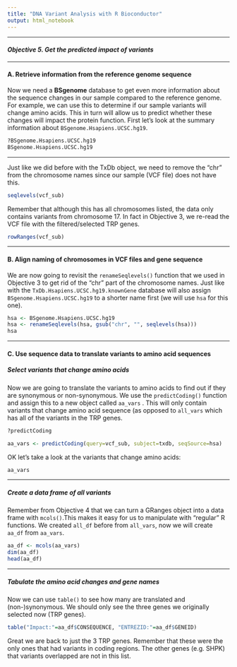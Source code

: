```yaml
---
title: "DNA Variant Analysis with R Bioconductor"
output: html_notebook
---
```


------------------------------------------------------------------------

#### *Objective 5. Get the predicted impact of variants*

------------------------------------------------------------------------

#### A. Retrieve information from the reference genome sequence

Now we need a **BSgenome** database to get even more information about the sequence changes in our sample compared to the reference genome. For example, we can use this to determine if our sample variants will change amino acids. This in turn will allow us to predict whether these changes will impact the protein function. First let's look at the summary information about `BSgenome.Hsapiens.UCSC.hg19`.

```r
?BSgenome.Hsapiens.UCSC.hg19
BSgenome.Hsapiens.UCSC.hg19
```

------------------------------------------------------------------------

Just like we did before with the TxDb object, we need to remove the "chr" from the chromosome names since our sample (VCF file) does not have this.

```r
seqlevels(vcf_sub)
```

Remember that although this has all chromosomes listed, the data only contains variants from chromosome 17. In fact in Objective 3, we re-read the VCF file with the filtered/selected TRP genes.

```r
rowRanges(vcf_sub)
```

------------------------------------------------------------------------

#### B. Align naming of chromosomes in VCF files and gene sequence

We are now going to revisit the `renameSeqlevels()` function that we used in Objective 3 to get rid of the "chr" part of the chromosome names. Just like with the `TxDb.Hsapiens.UCSC.hg19.knownGene` database will also assign `BSgenome.Hsapiens.UCSC.hg19` to a shorter name first (we will use `hsa` for this one).

```r
hsa <- BSgenome.Hsapiens.UCSC.hg19
hsa <- renameSeqlevels(hsa, gsub("chr", "", seqlevels(hsa)))
hsa
```

------------------------------------------------------------------------

#### C. Use sequence data to translate variants to amino acid sequences

##### Select variants that change amino acids

Now we are going to translate the variants to amino acids to find out if they are synonymous or non-synonymous. We use the `predictCoding()` function and assign this to a new object called `aa_vars` . This will only contain variants that change amino acid sequence (as opposed to `all_vars` which has all of the variants in the TRP genes.

```r
?predictCoding

aa_vars <- predictCoding(query=vcf_sub, subject=txdb, seqSource=hsa)
```

OK let's take a look at the variants that change amino acids:

```r
aa_vars
```

------------------------------------------------------------------------

##### Create a data frame of all variants

Remember from Objective 4 that we can turn a GRanges object into a data frame with `mcols()`.This makes it easy for us to manipulate with "regular" R functions. We created `all_df` before from `all_vars`, now we will create `aa_df` from `aa_vars`.

```r
aa_df <- mcols(aa_vars) 
dim(aa_df)
head(aa_df)
```

------------------------------------------------------------------------

##### Tabulate the amino acid changes and gene names

Now we can use `table()` to see how many are translated and (non-)synonymous. We should only see the three genes we originally selected now (TRP genes).

```r
table("Impact:"=aa_df$CONSEQUENCE, "ENTREZID:"=aa_df$GENEID)
```

Great we are back to just the 3 TRP genes. Remember that these were the only ones that had variants in coding regions. The other genes (e.g. SHPK) that variants overlapped are not in this list.
